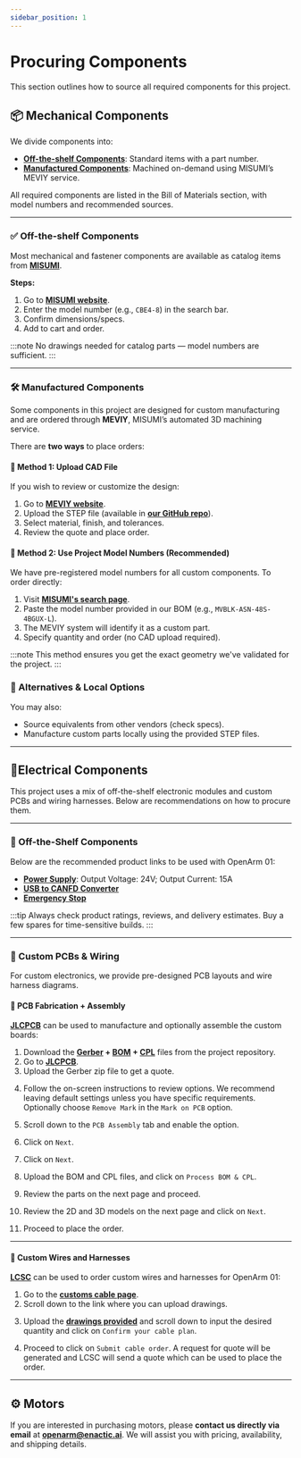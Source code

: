```yaml
---
sidebar_position: 1
---
```



# Procuring Components

This section outlines how to source all required components for this project.

## 📦 Mechanical Components

We divide components into:

- [**Off-the-shelf Components**](/hardware/bill-of-materials/arm-off-the-shelf): Standard items with a part number.
- [**Manufactured Components**](/hardware/bill-of-materials/arm-manufactured): Machined on-demand using MISUMI’s MEVIY service.

All required components are listed in the Bill of Materials section, with model numbers and recommended sources.

---

### ✅ Off-the-shelf Components

Most mechanical and fastener components are available as catalog items from **[MISUMI](https://jp.misumi-ec.com/)**.

**Steps:**

1. Go to **[MISUMI website](https://jp.misumi-ec.com/)**.
2. Enter the model number (e.g., `CBE4-8`) in the search bar.
3. Confirm dimensions/specs.
4. Add to cart and order.

:::note
No drawings needed for catalog parts — model numbers are sufficient.
:::

---

### 🛠️ Manufactured Components

Some components in this project are designed for custom manufacturing and are ordered through **MEVIY**, MISUMI’s automated 3D machining service.

There are **two ways** to place orders:

#### 📎 Method 1: Upload CAD File

If you wish to review or customize the design:

1. Go to **[MEVIY website](https://meviy.misumi-ec.com/)**.
2. Upload the STEP file (available in **[our GitHub repo](https://github.com/enactic/openarm_hardware)**).
3. Select material, finish, and tolerances.
4. Review the quote and place order.

#### 🔢 Method 2: Use Project Model Numbers (Recommended)

We have pre-registered model numbers for all custom components. To order directly:

1. Visit **[MISUMI's search page](https://jp.misumi-ec.com/order/part-number/create)**.
2. Paste the model number provided in our BOM (e.g., `MVBLK-ASN-48S-4BGUX-L`).
3. The MEVIY system will identify it as a custom part.
4. Specify quantity and order (no CAD upload required).

<BlockImage src="hardware/bom/procurement/procurement-meviy.png" alt="meviy" width="70%" />

:::note
This method ensures you get the exact geometry we've validated for the project.
:::

### 🔄 Alternatives & Local Options

You may also:

- Source equivalents from other vendors (check specs).
- Manufacture custom parts locally using the provided STEP files.

---

## 🔌Electrical Components

This project uses a mix of off-the-shelf electronic modules and custom PCBs and wiring harnesses.
Below are recommendations on how to procure them.

---

### 🛒 Off-the-Shelf Components

Below are the recommended product links to be used with OpenArm 01:

- **[Power Supply](https://www.aliexpress.com/item/1005004204524395.html)**: Output Voltage: 24V; Output Current: 15A
- **[USB to CANFD Converter](https://a.co/d/hIi0SI1)**
- **[Emergency Stop](https://www.monotaro.com/p/6001/0711/)**

:::tip
Always check product ratings, reviews, and delivery estimates. Buy a few spares for time-sensitive builds.
:::

---

### 🧩 Custom PCBs & Wiring

For custom electronics, we provide pre-designed PCB layouts and wire harness diagrams.

#### 🧾 PCB Fabrication + Assembly

**[JLCPCB](https://jlcpcb.com/)** can be used to manufacture and optionally assemble the custom boards:

1. Download the **[Gerber](/file/hardware/bill-of-materials/electrical/gerber-for-hub.zip) + [BOM](/file/hardware/bill-of-materials/electrical/bom-for-hub.csv) + [CPL](/file/hardware/bill-of-materials/electrical/cpl-for-hub.xlsx)** files from the project repository.
2. Go to **[JLCPCB](https://jlcpcb.com/)**.
3. Upload the Gerber zip file to get a quote.

<BlockImage src="hardware/bom/procurement/jlcpcb-step1.png" alt="jlcpcb-1" width="70%" />

4. Follow the on-screen instructions to review options. We recommend leaving default settings unless you have specific requirements. Optionally choose `Remove Mark` in the `Mark on PCB` option.

<BlockImage src="hardware/bom/procurement/jlcpcb-step2.png" alt="jlcpcb-2" width="70%" />

5. Scroll down to the `PCB Assembly` tab and enable the option.

<BlockImage src="hardware/bom/procurement/jlcpcb-step3.png" alt="jlcpcb-3" width="70%" />

6. Click on `Next`.

<BlockImage src="hardware/bom/procurement/jlcpcb-step4.png" alt="jlcpcb-4" width="30%" />

7. Click on `Next`.

<BlockImage src="hardware/bom/procurement/jlcpcb-step5.png" alt="jlcpcb-5" width="70%" />

8. Upload the BOM and CPL files, and click on `Process BOM & CPL`.

<BlockImage src="hardware/bom/procurement/jlcpcb-step6.png" alt="jlcpcb-6" width="70%" />

9. Review the parts on the next page and proceed.

10. Review the 2D and 3D models on the next page and click on `Next`.

<BlockImage src="hardware/bom/procurement/jlcpcb-step7.png" alt="jlcpcb-7" width="70%" />

11. Proceed to place the order.

---

#### 🔌 Custom Wires and Harnesses

**[LCSC](https://lcsc.com/)** can be used to order custom wires and harnesses for OpenArm 01:

1. Go to the **[customs cable page](https://lcsc.com/customcables/quote)**.
2. Scroll down to the link where you can upload drawings.

<BlockImage src="hardware/bom/procurement/lcsc-step1.png" alt="lcsc-1" width="70%" />

3. Upload the **[drawings provided](electrical)** and scroll down to input the desired quantity and click on `Confirm your cable plan`.

<BlockImage src="hardware/bom/procurement/lcsc-step2.png" alt="lcsc-2" width="70%" />
<BlockImage src="hardware/bom/procurement/lcsc-step3.png" alt="lcsc-3" width="70%" />

4. Proceed to click on `Submit cable order`. A request for quote will be generated and LCSC will send a quote which can be used to place the order.

<BlockImage src="hardware/bom/procurement/lcsc-step4.png" alt="lcsc-4" width="70%" />
<BlockImage src="hardware/bom/procurement/lcsc-step5.png" alt="lcsc-5" width="70%" />

---

## ⚙️ Motors

If you are interested in purchasing motors, please **contact us directly via email** at **[openarm@enactic.ai](mailto:openarm@enactic.ai)**.
We will assist you with pricing, availability, and shipping details.
